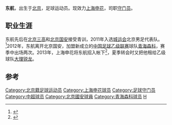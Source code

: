{{Football player infobox |
playername = 东航|
image = |
fullname = 东航|
nickname = |
dateofbirth ={{birth date and age|1993|5|21}} |
cityofbirth = [[北京|北京]] |
countryofbirth = {{CHN-1949}} |
height = {{height|meters=1.85}} |
currentclub = {{flagicon|CHN}} [[大理锐龙|大理锐龙]] |
clubnumber = 36|
position = [[守门员|守门员]] |
youthyears1 = 2004 - 2007|
youthclubs1 = [[北京三高|北京三高]]|
youthyears2 = 2007 - 2011|
youthclubs2 = [[北京国安|北京国安]]|
years1 = 2012 |
clubs1 = [[青海森科|青海森科]] |
caps1 = 2|
goals1 = 0|
years2 =  2013 - |
clubs2 = [[上海申花|上海申花]] |
caps2 = 0|
goals2 = 0|
years3 =  2013 - |
clubs3 = →[[大理锐龙|大理锐龙]] (租借)|
caps3 = 0|
goals3 = 0|
nationalyears = |
nationalteam = |
nationalcaps(goals) =  |
pcupdate = 2013年8月1日 |
ntupdate =  |
}}

'''东航'''{{BD|1993年|5月21日|}}，出生于[[北京|北京]]，足球运动员。现效力[[上海申花|上海申花]]，司职[[守门员|守门员]]。

== 职业生涯 ==
东航先后在[[北京三高|北京三高]]和[[北京国安|北京国安]]接受青训，2011年入选[[城运会|城运会]]北京男足代表队。<ref name=qhn>{{cite news|title=爱上青海 我们为荣誉而战--新闻中心|url=http://www.qhnews.com/newscenter/system/2012/10/18/010923240.shtml|accessdate=2013-10-14|newspaper=青海新闻网|date=2012-10-18|archive-date=2013-10-14|archive-url=https://web.archive.org/web/20131014173645/http://www.qhnews.com/newscenter/system/2012/10/18/010923240.shtml|dead-url=no}}</ref>2012年，东航离开北京国安，加盟新成立的[[中国足球乙级联赛|中国足球乙级联赛]]球队[[青海森科|青海森科]]，赛季中出场两次。2013年，上海申花将东航招入帐下<ref>{{cite news|title=上海申花2013赛季名单:新援接德罗巴11号球衣|url=http://sports.qq.com/a/20130306/000536.htm|accessdate=2013-10-25|newspaper=腾讯体育|date=2013-03-06|archive-date=2020-11-07|archive-url=https://web.archive.org/web/20201107183028/https://sports.qq.com/a/20130306/000536.htm}}</ref>，夏季转会时又把他租给乙级球队[[大理锐龙|大理锐龙]]。

==参考==
{{reflist}}

{{2012年中乙分类名单青海森科}}
{{2013年中超分类名单上海申花}}
{{2013年中乙分类名单大理旅游锐龙}}
{{2017年中乙分类名单湖南}}
{{2018年中乙分类名单湖南}}
{{DEFAULTSORT:Dong Hang}}
[[Category:北京籍足球运动员|Category:北京籍足球运动员]]
[[Category:上海申花球员|Category:上海申花球员]]
[[Category:足球守门员|Category:足球守门员]]
[[Category:中超球员|Category:中超球员]]
[[Category:北京國安球員|Category:北京國安球員]]
[[Category:青海森科球员|Category:青海森科球员]]
[[Category:东姓|H]]